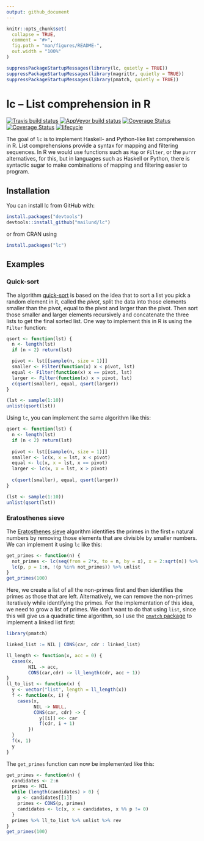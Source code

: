 ```yaml
---
output: github_document
---
```


<!-- README.md is generated from README.Rmd. Please edit that file -->

```r
knitr::opts_chunk$set(
  collapse = TRUE,
  comment = "#>",
  fig.path = "man/figures/README-",
  out.width = "100%"
)

suppressPackageStartupMessages(library(lc, quietly = TRUE))
suppressPackageStartupMessages(library(magrittr, quietly = TRUE))
suppressPackageStartupMessages(library(pmatch, quietly = TRUE))
```

# lc -- List comprehension in R

[![Travis build status](https://travis-ci.org/mailund/lc.svg?branch=master)](https://travis-ci.org/mailund/lc)
[![AppVeyor build status](https://ci.appveyor.com/api/projects/status/wsopc251n1jpj40j/branch/master?svg=true)](https://ci.appveyor.com/project/mailund/lc/branch/master)
[![Coverage Status](https://img.shields.io/codecov/c/github/mailund/lc/master.svg)](https://codecov.io/github/mailund/lc?branch=master)
[![Coverage Status](https://coveralls.io/repos/github/mailund/lc/badge.svg?branch=master)](https://coveralls.io/github/mailund/lc?branch=master)
[![lifecycle](https://img.shields.io/badge/lifecycle-maturing-blue.svg)](https://www.tidyverse.org/lifecycle/#maturing)

The goal of `lc` is to implement Haskell- and Python-like list comprehension in R. List comprehensions provide a syntax for mapping and filtering sequences. In R we would use functions such as `Map` or `Filter`, or the `purrr` alternatives, for this, but in languages such as Haskell or Python, there is syntactic sugar to make combinations of mapping and filtering easier to program.


## Installation

You can install lc from GitHub with:

```r
install.packages("devtools")
devtools::install_github("mailund/lc")
```

or from CRAN using

```r
install.packages("lc")
```


## Examples

### Quick-sort

The algorithm [quick-sort](https://en.wikipedia.org/wiki/Quicksort) is based on the idea that to sort a list you pick a random element in it, called the *pivot*, split the data into those elements smaller than the pivot, equal to the pivot and larger than the pivot. Then sort those smaller and larger elements recursively and concatenate the three lists to get the final sorted list. One way to implement this in R is using the `Filter` function:

```r
qsort <- function(lst) {
  n <- length(lst)
  if (n < 2) return(lst)

  pivot <- lst[[sample(n, size = 1)]]
  smaller <- Filter(function(x) x < pivot, lst)
  equal <- Filter(function(x) x == pivot, lst)
  larger <- Filter(function(x) x > pivot, lst)
  c(qsort(smaller), equal, qsort(larger))
}

(lst <- sample(1:10))
unlist(qsort(lst))
```

Using `lc`, you can implement the same algorithm like this:

```r
qsort <- function(lst) {
  n <- length(lst)
  if (n < 2) return(lst)
  
  pivot <- lst[[sample(n, size = 1)]]
  smaller <- lc(x, x = lst, x < pivot)
  equal <- lc(x, x = lst, x == pivot)
  larger <- lc(x, x = lst, x > pivot)
  
  c(qsort(smaller), equal, qsort(larger))
}

(lst <- sample(1:10))
unlist(qsort(lst))
```

### Eratosthenes sieve

The [Eratosthenes sieve](https://en.wikipedia.org/wiki/Sieve_of_Eratosthenes) algorithm identifies the primes in the first `n` natural numbers by removing those elements that are divisible by smaller numbers. We can implement it using `lc` like this:

```r
get_primes <- function(n) {
  not_primes <- lc(seq(from = 2*x, to = n, by = x), x = 2:sqrt(n)) %>% unlist %>% unique
  lc(p, p = 1:n, !(p %in% not_primes)) %>% unlist
}
get_primes(100)
```

Here, we create a list of all the non-primes first and then identifies the primes as those that are left. Alternatively, we can remove the non-primes iteratively while identifying the primes. For the implementation of this idea, we need to grow a list of primes. We don't want to do that using `list`, since this will give us a quadratic time algorithm, so I use the [`pmatch` package](https://github.com/mailund/pmatch) to implement a linked list first:

```r
library(pmatch)

linked_list := NIL | CONS(car, cdr : linked_list)

ll_length <- function(x, acc = 0) {
  cases(x,
        NIL -> acc,
        CONS(car,cdr) -> ll_length(cdr, acc + 1))
}
ll_to_list <- function(x) {
  y <- vector("list", length = ll_length(x))
  f <- function(x, i) {
    cases(x,
          NIL -> NULL,
          CONS(car, cdr) -> {
            y[[i]] <<- car
            f(cdr, i + 1)
        })
  }
  f(x, 1)
  y
}
```

The `get_primes` function can now be implemented like this:

```r
get_primes <- function(n) {
  candidates <- 2:n
  primes <- NIL
  while (length(candidates) > 0) {
    p <- candidates[[1]]
    primes <- CONS(p, primes)
    candidates <- lc(x, x = candidates, x %% p != 0)
  }
  primes %>% ll_to_list %>% unlist %>% rev
}
get_primes(100) 
```
